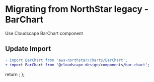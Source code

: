 
<Meta title="Migration/BarChart" />

# Migrating from NorthStar legacy - BarChart

Use <Link href='https://cloudscape.design/components/bar-chart' target='_blank'>Cloudscape BarChart component</Link>

## Update Import

```diff
- import BarChart from 'aws-northstar/charts/BarChart';
+ import BarChart from '@cloudscape-design/components/bar-chart';
```

  return <SyntaxHighlighter/>;
};